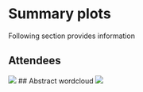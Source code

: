 # Summary plots

Following section provides information 

## Attendees
![](tree.png)
## Abstract wordcloud
![](wc_abstracts.png)